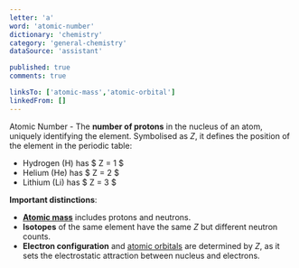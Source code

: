 ```yaml
---
letter: 'a'
word: 'atomic-number'
dictionary: 'chemistry'
category: 'general-chemistry'
dataSource: 'assistant'

published: true
comments: true

linksTo: ['atomic-mass','atomic-orbital']
linkedFrom: []
---
```


<a id="atomic_number">Atomic Number</a> - The **number of protons** in the nucleus of an atom, uniquely identifying the element. Symbolised as *Z*, it defines the position of the element in the periodic table:

- Hydrogen (H) has $ Z = 1 $
- Helium (He) has $ Z = 2 $
- Lithium (Li) has $ Z = 3 $

**Important distinctions**:
- **[Atomic mass](#atomic_mass)** includes protons and neutrons.
- **Isotopes** of the same element have the same *Z* but different neutron counts.
- **Electron configuration** and [atomic orbitals](#atomic_orbital) are determined by *Z*, as it sets the electrostatic attraction between nucleus and electrons.